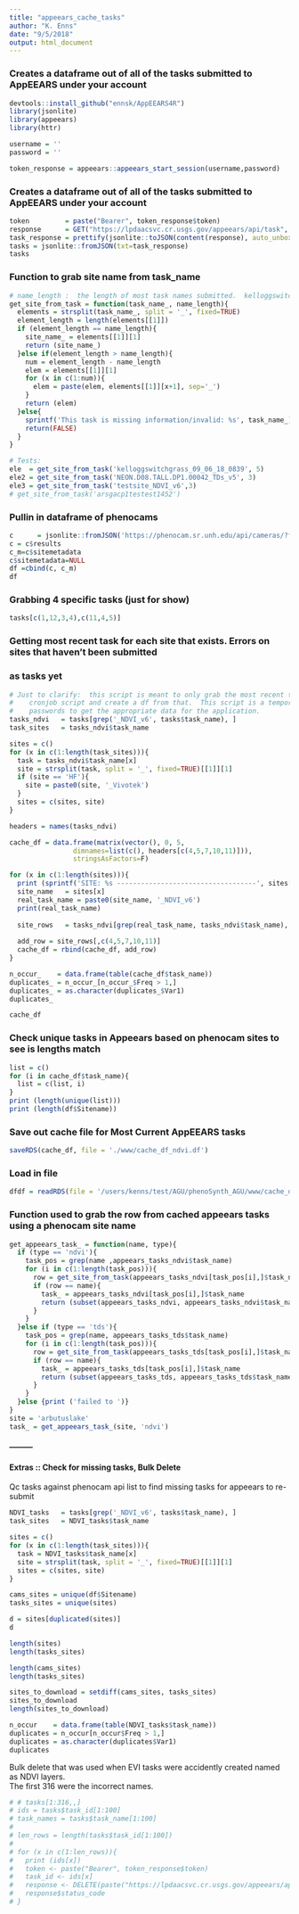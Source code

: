 ```yaml
---
title: "appeears_cache_tasks"
author: "K. Enns"
date: "9/5/2018"
output: html_document
---
```


### Creates a dataframe out of all of the tasks submitted to AppEEARS under your account
```r
devtools::install_github("ennsk/AppEEARS4R")
library(jsonlite)
library(appeears)
library(httr)

username = ''
password = ''

token_response = appeears::appeears_start_session(username,password)
```

### Creates a dataframe out of all of the tasks submitted to AppEEARS under your account
```r
token         = paste("Bearer", token_response$token)
response      = GET("https://lpdaacsvc.cr.usgs.gov/appeears/api/task", add_headers(Authorization = token))
task_response = prettify(jsonlite::toJSON(content(response), auto_unbox = TRUE))
tasks = jsonlite::fromJSON(txt=task_response)
tasks
```

### Function to grab site name from task_name
```r
# name_length :  the length of most task names submitted.  kelloggswitchgrass_09_06_18_0839 would be name_length = 5
get_site_from_task = function(task_name_, name_length){
  elements = strsplit(task_name_, split = '_', fixed=TRUE)
  element_length = length(elements[[1]])
  if (element_length == name_length){
    site_name_ = elements[[1]][1]
    return (site_name_)
  }else if(element_length > name_length){
    num = element_length - name_length
    elem = elements[[1]][1]
    for (x in c(1:num)){
      elem = paste(elem, elements[[1]][x+1], sep='_')
    }
    return (elem)
  }else{
    sprintf('This task is missing information/invalid: %s', task_name_)
    return(FALSE)
  }
}

# Tests:
ele  = get_site_from_task('kelloggswitchgrass_09_06_18_0839', 5)
ele2 = get_site_from_task('NEON.D08.TALL.DP1.00042_TDs_v5', 3) 
ele3 = get_site_from_task('testsite_NDVI_v6',3)
# get_site_from_task('arsgacp1testest1452')
```

### Pullin in dataframe of phenocams
```r
c      = jsonlite::fromJSON('https://phenocam.sr.unh.edu/api/cameras/?format=json&limit=2000')
c = c$results
c_m=c$sitemetadata
c$sitemetadata=NULL
df =cbind(c, c_m)
df
```

### Grabbing 4 specific tasks (just for show)
```r
tasks[c(1,12,3,4),c(11,4,5)]
```

### Getting most recent task for each site that exists.  Errors on sites that haven't been submitted
###   as tasks yet
```r
# Just to clarify:  this script is meant to only grab the most recent task for each site submitted by the
#    cronjob script and create a df from that.  This script is a temporary solution to get around using
#    passwords to get the appropriate data for the application.
tasks_ndvi   = tasks[grep('_NDVI_v6', tasks$task_name), ]
task_sites   = tasks_ndvi$task_name

sites = c()
for (x in c(1:length(task_sites))){
  task = tasks_ndvi$task_name[x]
  site = strsplit(task, split = '_', fixed=TRUE)[[1]][1]
  if (site == 'HF'){
    site = paste0(site, '_Vivotek')
  }
  sites = c(sites, site)
}

headers = names(tasks_ndvi)

cache_df = data.frame(matrix(vector(), 0, 5,
                dimnames=list(c(), headers[c(4,5,7,10,11)])),
                stringsAsFactors=F)

for (x in c(1:length(sites))){
  print (sprintf('SITE: %s -----------------------------------', sites[x]))
  site_name   = sites[x]
  real_task_name = paste0(site_name, '_NDVI_v6')
  print(real_task_name)
  
  site_rows   = tasks_ndvi[grep(real_task_name, tasks_ndvi$task_name), ]
  
  add_row = site_rows[,c(4,5,7,10,11)]
  cache_df = rbind(cache_df, add_row)
}

n_occur_    = data.frame(table(cache_df$task_name))
duplicates_ = n_occur_[n_occur_$Freq > 1,]
duplicates_ = as.character(duplicates_$Var1)
duplicates_

cache_df
```

### Check unique tasks in Appeears based on phenocam sites to see is lengths match
```r
list = c()
for (i in cache_df$task_name){
  list = c(list, i)
}
print (length(unique(list)))
print (length(df$Sitename))
```

### Save out cache file for Most Current AppEEARS tasks
```r
saveRDS(cache_df, file = './www/cache_df_ndvi.df')
```

### Load in file
```r
dfdf = readRDS(file = '/users/kenns/test/AGU/phenoSynth_AGU/www/cache_df_ndvi.df')
```


### Function used to grab the row from cached appeears tasks using a phenocam site name
```r
get_appeears_task_ = function(name, type){
  if (type == 'ndvi'){
    task_pos = grep(name ,appeears_tasks_ndvi$task_name)
    for (i in c(1:length(task_pos))){
      row = get_site_from_task(appeears_tasks_ndvi[task_pos[i],]$task_name, 3)
      if (row == name){
        task_ = appeears_tasks_ndvi[task_pos[i],]$task_name
        return (subset(appeears_tasks_ndvi, appeears_tasks_ndvi$task_name == task_))
      }
    }
  }else if (type == 'tds'){
    task_pos = grep(name, appeears_tasks_tds$task_name)
    for (i in c(1:length(task_pos))){
      row = get_site_from_task(appeears_tasks_tds[task_pos[i],]$task_name, 3)
      if (row == name){
        task_ = appeears_tasks_tds[task_pos[i],]$task_name
        return (subset(appeears_tasks_tds, appeears_tasks_tds$task_name == task_))
      }
    }
  }else {print ('failed to ')}
}
site = 'arbutuslake'
task_ = get_appeears_task_(site, 'ndvi')

```


#### ---------
#### Extras :: Check for missing tasks, Bulk Delete
Qc tasks against phenocam api list to find missing tasks for appeears to re-submit
```r

NDVI_tasks   = tasks[grep('_NDVI_v6', tasks$task_name), ]
task_sites   = NDVI_tasks$task_name

sites = c()
for (x in c(1:length(task_sites))){
  task = NDVI_tasks$task_name[x]
  site = strsplit(task, split = '_', fixed=TRUE)[[1]][1]
  sites = c(sites, site)
}

cams_sites = unique(df$Sitename)
tasks_sites = unique(sites)

d = sites[duplicated(sites)]
d

length(sites)
length(tasks_sites)

length(cams_sites)
length(tasks_sites)

sites_to_download = setdiff(cams_sites, tasks_sites)
sites_to_download
length(sites_to_download)

n_occur    = data.frame(table(NDVI_tasks$task_name))
duplicates = n_occur[n_occur$Freq > 1,]
duplicates = as.character(duplicates$Var1)
duplicates
```


Bulk delete that was used when EVI tasks were accidently created named as NDVI layers.  
The first 316 were the incorrect names. 
```r
# # tasks[1:316,,]
# ids = tasks$task_id[1:100]
# task_names = tasks$task_name[1:100]
# 
# len_rows = length(tasks$task_id[1:100])
# 
# for (x in c(1:len_rows)){
#   print (ids[x])
#   token <- paste("Bearer", token_response$token)
#   task_id <- ids[x]
#   response <- DELETE(paste("https://lpdaacsvc.cr.usgs.gov/appeears/api/task/", task_id, sep = ""), add_headers(Authorization = token))
#   response$status_code
# }

```










